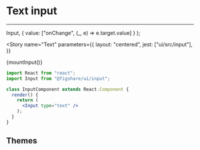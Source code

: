 

<Meta title="UI/Inputs/Text" component={Input} />

# Text input
---


  Input,
  { value: ["onChange", (_, e) => e.target.value] }
);


<Story 
  name="Text" 
  parameters={{
    layout: "centered",
    jest: ["ui/src/input"],
  }}
>
  {mountInput()}
</Story>


```jsx
import React from "react";
import Input from "@figshare/ui/input";

class InputComponent extends React.Component {
  render() {
    return (
      <Input type="text" />
    );
  }
}
```

<ArgsTable of={Input} />

## Themes

<Canvas>
  <UncontrolledTextInput type="text" theme="default" placeholder="Default theme" />
  <UncontrolledTextInput type="text" theme="underline" placeholder="Underline theme" />
  <UncontrolledTextInput type="text" theme="default" error={true} placeholder="Default theme - error" />
  <UncontrolledTextInput type="text" theme="underline" error={true} placeholder="Underline theme - error" />
  <UncontrolledTextInput type="text" theme="default" disabled={true} placeholder="Default theme - disabled" />
  <UncontrolledTextInput type="text" theme="underline" disabled={true} placeholder="Underline theme - disabled" />
</Canvas>